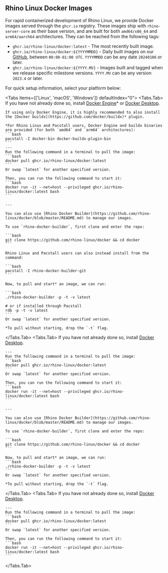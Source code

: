 
## Rhino Linux Docker Images

For rapid containerized development of Rhino Linux, we provide Docker images served through the `ghcr.io` registry. These images ship with `rhino-server-core` as their base version, and are built for both `amd64/x86_64` and `arm64/aarch64` architectures. They can be reached from the following tags:

- `ghcr.io/rhino-linux/docker:latest` - The most recently built image.
- `ghcr.io/rhino-linux/docker:${YYYYMMDD}` - Daily built images on our [GitHub](https://github.com/rhino-linux/docker/pkgs/container/docker), between `00:00-01:00 UTC`. `YYYYMMDD` can be any date `20240106` or later.
- `ghcr.io/rhino-linux/docker:${YYYY.MV}` - Images built and tagged when we release specific milestone versions. `YYYY.MV` can be any version `2023.4` or later.

For quick setup information, select your platform below:

<Tabs items={['Linux', 'macOS', 'Windows']} defaultIndex="0">
  <Tabs.Tab>
    If you have not already done so, install [Docker Engine](https://docs.docker.com/engine/install/)* or [Docker Desktop](https://docs.docker.com/desktop/install/linux-install/).
    
    If using only Docker Engine, it is highly recommended to also install the [Docker buildx](https://github.com/docker/buildx)* plugin.

    *For Rhino Linux and Pacstall users, Docker Engine and buildx binaries are provided (for both `amd64` and `arm64` architectures):  
    ```bash
    pacstall -I docker-bin docker-buildx-plugin-bin
    ```
    ---
    Run the following command in a terminal to pull the image:
    ```bash
    docker pull ghcr.io/rhino-linux/docker:latest
    ```
    Or swap `latest` for another specified version.

    Then, you can run the following command to start it:
    ```bash
    docker run -it --net=host --privileged ghcr.io/rhino-linux/docker:latest bash
    ```

    ---

    You can also use [Rhino Docker Builder](https://github.com/rhino-linux/docker/blob/master/README.md) to manage our images.

    To use `rhino-docker-builder`, first clone and enter the repo:

    ```bash
    git clone https://github.com/rhino-linux/docker && cd docker
    ```

    Rhino Linux and Pacstall users can also instead install from the command:

    ```bash
    pacstall -I rhino-docker-builder-git
    ```

    Now, to pull and start* an image, we can run:

    ```bash
    ./rhino-docker-builder -p -t -v latest

    # or if installed through Pacstall
    rdb -p -t -v latest
    ```
    Or swap `latest` for another specified version.

    *To pull without starting, drop the `-t` flag.
  </Tabs.Tab>
  <Tabs.Tab>
    If you have not already done so, install [Docker Desktop](https://docs.docker.com/desktop/install/mac-install/).

    ---
    Run the following command in a terminal to pull the image:
    ```bash
    docker pull ghcr.io/rhino-linux/docker:latest
    ```
    Or swap `latest` for another specified version.

    Then, you can run the following command to start it:
    ```bash
    docker run -it --net=host --privileged ghcr.io/rhino-linux/docker:latest bash
    ```

    ---

    You can also use [Rhino Docker Builder](https://github.com/rhino-linux/docker/blob/master/README.md) to manage our images.

    To use `rhino-docker-builder`, first clone and enter the repo:

    ```bash
    git clone https://github.com/rhino-linux/docker && cd docker
    ```

    Now, to pull and start* an image, we can run:
    ```bash
    ./rhino-docker-builder -p -t -v latest
    ```
    Or swap `latest` for another specified version.

    *To pull without starting, drop the `-t` flag.
  </Tabs.Tab>
  <Tabs.Tab>
    If you have not already done so, install [Docker Desktop](https://docs.docker.com/desktop/install/windows-install/).

    ---
    Run the following command in a terminal to pull the image:
    ```bash
    docker pull ghcr.io/rhino-linux/docker:latest
    ```
    Or swap `latest` for another specified version.

    Then, you can run the following command to start it:
    ```bash
    docker run -it --net=host --privileged ghcr.io/rhino-linux/docker:latest bash
    ```
  </Tabs.Tab>
</Tabs>